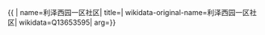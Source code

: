 {{ {{{1|PRC admin/showdata}}}|
name=利泽西园一区社区|
title=|
wikidata-original-name=利泽西园一区社区|
wikidata=Q13653595|
arg={{{arg|}}}}}